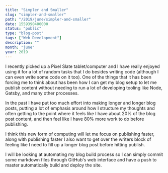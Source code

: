 ```yaml
---
title: "Simpler and Smaller"
slug: "simpler-and-smaller"
path: "/2019/june/simpler-and-smaller"
date: 1559390400000
status: "public"
type: "blog-post"
tags: ["Web Development"]
description: ""
month: "june"
year: 2019
---
```




I recently picked up a Pixel Slate tablet/computer and I have really enjoyed
using it for a lot of random tasks that I do besides writing code (although I
can even write some code on it too). One of the things that it has been forcing
me to think about has been how I can get my blog setup to let me publish content
without needing to run a lot of developing tooling like Node, Gatsby, and many
other processes.

In the past I have put too much effort into making longer and longer blog posts,
putting a lot of emphasis around how I structure my thoughts and often getting
to the point where it feels like I have about 20% of the blog post content, and
then feel like I have 80% more work to do before publishing.

I think this new form of computing will let me focus on publishing faster, along
with publishing faster I also want to get over the writers block of feeling like
I need to fill up a longer blog post before hitting publish.

I will be looking at automating my blog build process so I can simply commit
some markdown files through GitHub's web interface and have a push to master
automatically build and deploy the site.

